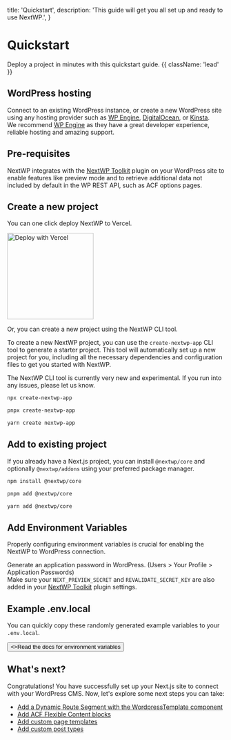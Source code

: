 
  title: 'Quickstart',
  description: 'This guide will get you all set up and ready to use NextWP.',
}

# Quickstart

Deploy a project in minutes with this quickstart guide. {{ className: 'lead' }}

## WordPress hosting

Connect to an existing WordPress instance, or create a new WordPress site using any hosting provider such as [WP Engine](https://wpengine.com/?utm_source=nextwp&utm_medium=docs&utm_campaign=nextwp-docs), [DigitalOcean](https://m.do.co/c/8c72c601817b), or [Kinsta](https://kinsta.com/?kaid=ZWZKLOAMLNDP).<br/>
We recommend [WP Engine](https://wpengine.com/?utm_source=nextwp&utm_medium=docs&utm_campaign=nextwp-docs) as they have a great developer experience, reliable hosting and amazing support.

## Pre-requisites

NextWP integrates with the [NextWP Toolkit](/packages/wordpress/nextwp-toolkit-plugin) plugin on your WordPress site to enable features like preview mode and to retrieve additional data not included by default in the WP REST API, such as ACF options pages.

## Create a new project

You can one click deploy NextWP to Vercel.

<div>
  <Link
    href="https://vercel.com/new/clone?repository-url=https://github.com/CalebBarnes/nextwp&env=NEXT_PUBLIC_WP_URL,WP_APPLICATION_PASSWORD,NEXT_PREVIEW_SECRET,REVALIDATE_SECRET_KEY"
    target="_blank"
  >
    <img
      src="https://vercel.com/button"
      alt="Deploy with Vercel"
      width="200"
      className="w-28"
    />
  </Link>
</div>

Or, you can create a new project using the NextWP CLI tool.

To create a new NextWP project, you can use the `create-nextwp-app` CLI tool to generate a starter project. This tool will automatically set up a new project for you, including all the necessary dependencies and configuration files to get you started with NextWP.

<Note>
  The NextWP CLI tool is currently very new and experimental. If you run into
  any issues, please let us know.
</Note>

<CodeGroup>

```bash {{ title: 'npm' }}
npx create-nextwp-app
```

```bash {{ title: 'pnpm' }}
pnpx create-nextwp-app
```

```bash {{ title: 'yarn' }}
yarn create nextwp-app
```

</CodeGroup>

## Add to existing project

If you already have a Next.js project, you can install `@nextwp/core` and optionally `@nextwp/addons` using your preferred package manager.

<CodeGroup>

```bash {{ title: 'npm' }}
npm install @nextwp/core
```

```bash {{ title: 'pnpm' }}
pnpm add @nextwp/core
```

```bash {{ title: 'yarn' }}
yarn add @nextwp/core
```

</CodeGroup>

## Add Environment Variables

Properly configuring environment variables is crucial for enabling the NextWP to WordPress connection.

Generate an application password in WordPress. (Users > Your Profile > Application Passwords)<br/>
Make sure your `NEXT_PREVIEW_SECRET` and `REVALIDATE_SECRET_KEY` are also added in your [NextWP Toolkit](/packages/wordpress/nextwp-toolkit-plugin) plugin settings.

## Example .env.local

You can quickly copy these randomly generated example variables to your `.env.local`.

<EnvCodeBlock />

<div className="not-prose">
  <Button href="/environment-variables" variant="text" arrow="right">
    <>Read the docs for environment variables</>
  </Button>
</div>

## What's next?

Congratulations! You have successfully set up your Next.js site to connect with your WordPress CMS. Now, let's explore some next steps you can take:

- [Add a Dynamic Route Segment with the WordpressTemplate component](/packages/nextwp/core/components#wordpress-template)
- [Add ACF Flexible Content blocks](/packages/nextwp/core/components#flexible-content)
- [Add custom page templates](#)
- [Add custom post types](#)
